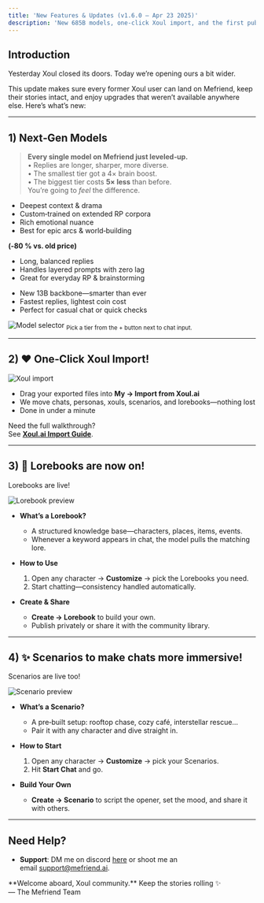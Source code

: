 ```yaml
---
title: 'New Features & Updates (v1.6.0 – Apr 23 2025)'
description: 'New 685B models, one‑click Xoul import, and the first public betas of Lorebooks & Scenarios.'
---
```


## Introduction

Yesterday Xoul closed its doors. Today we’re opening ours a bit wider.

This update makes sure every former Xoul user can land on Mefriend, keep their stories intact, and enjoy upgrades that weren’t available anywhere else. Here’s what’s new:

---

## 1) Next‑Gen Models

> **Every single model on Mefriend just leveled‑up.**  
> • Replies are longer, sharper, more diverse.  
> • The smallest tier got a 4× brain boost.  
> • The biggest tier costs **5× less** than before.  
> You’re going to *feel* the difference.


<CardGroup>
  <Card title="Tier 3 – Titan (685B‑FT)" icon="bolt">
    <ul>
      <li>Deepest context & drama</li>
      <li>Custom‑trained on extended RP corpora</li>
      <li>Rich emotional nuance</li>
      <li>Best for epic arcs & world‑building</li>
    </ul>
    <b>(‑80 % vs. old price)</b>
  </Card>

  <Card title="Tier 2 – Muse (685B)" icon="sparkles">
    <ul>
      <li>Long, balanced replies</li>
      <li>Handles layered prompts with zero lag</li>
      <li>Great for everyday RP & brainstorming</li>
    </ul>
  </Card>

  <Card title="Tier 1 – Spark (13B, Revamped)" icon="wand-magic-sparkles">
    <ul>
      <li>New 13B backbone—smarter than ever</li>
      <li>Fastest replies, lightest coin cost</li>
      <li>Perfect for casual chat or quick checks</li>
    </ul>
  </Card>
</CardGroup>

![Model selector](/images/changelog/2025_04_23/models.png)
<sub>Pick a tier from the + button next to chat input.</sub>

---

## 2) ❤️ One‑Click Xoul Import!

<img
  className="block"
  src="/images/changelog/2025_04_23/import.png"
  alt="Xoul import"
/>

- Drag your exported files into **My → Import from Xoul.ai**  
- We move chats, personas, xouls, scenarios, and lorebooks—nothing lost  
- Done in under a minute

Need the full walkthrough?  
See **[Xoul.ai Import Guide](/xoul_integration_guide__2025_04_22)**.

---

## 3) 📖 Lorebooks are now on!

Lorebooks are live!

![Lorebook preview](/images/changelog/2025_04_23/lorebook.png)

- **What’s a Lorebook?**  
  - A structured knowledge base—characters, places, items, events.  
  - Whenever a keyword appears in chat, the model pulls the matching lore.

- **How to Use**  
  1. Open any character → **Customize** → pick the Lorebooks you need.  
  2. Start chatting—consistency handled automatically.

- **Create & Share**  
  - **Create → Lorebook** to build your own.  
  - Publish privately or share it with the community library.

---

## 4) ✨ Scenarios to make chats more immersive!

Scenarios are live too!

![Scenario preview](/images/changelog/2025_04_23/scenario.png)

- **What’s a Scenario?**  
  - A pre‑built setup: rooftop chase, cozy café, interstellar rescue…  
  - Pair it with any character and dive straight in.

- **How to Start**  
  1. Open any character → **Customize** → pick your Scenarios.  
  2. Hit **Start Chat** and go.

- **Build Your Own**  
  - **Create → Scenario** to script the opener, set the mood, and share it with others.

---

## Need Help?
- **Support**: DM me on discord [here](https://discord.com/users/1011464168982978690) or shoot me an email [support@mefriend.ai](mailto:support@mefriend.ai).

<Note>
  **Welcome aboard, Xoul community.**  
  Keep the stories rolling ✨  
  — The Mefriend Team
</Note>
